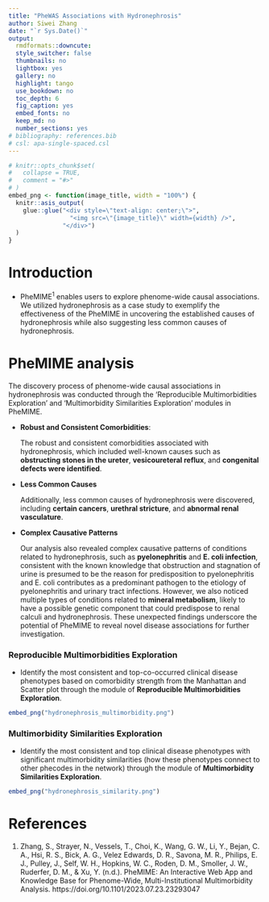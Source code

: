 ```yaml
---
title: "PheWAS Associations with Hydronephrosis"
author: Siwei Zhang
date: "`r Sys.Date()`"
output:
  rmdformats::downcute:
  style_switcher: false
  thumbnails: no
  lightbox: yes
  gallery: no
  highlight: tango
  use_bookdown: no
  toc_depth: 6
  fig_caption: yes
  embed_fonts: no
  keep_md: no
  number_sections: yes
# bibliography: references.bib
# csl: apa-single-spaced.csl
---
```


```r
# knitr::opts_chunk$set(
#   collapse = TRUE,
#   comment = "#>"
# )
embed_png <- function(image_title, width = "100%") {
  knitr::asis_output(
    glue::glue("<div style=\"text-align: center;\">",
                 "<img src=\"{image_title}\" width={width} />",
               "</div>")
  )
}
```

# Introduction

- PheMIME$^1$ enables users to explore phenome-wide causal associations. We utilized hydronephrosis as a case study to exemplify the effectiveness of the PheMIME in uncovering the established causes of hydronephrosis while also suggesting less common causes of hydronephrosis.


# PheMIME analysis

The discovery process of phenome-wide causal associations in hydronephrosis was conducted through the 'Reproducible Multimorbidities Exploration' and 'Multimorbidity Similarities Exploration' modules in PheMIME.

- **Robust and Consistent Comorbidities**:

  The robust and consistent comorbidities associated with hydronephrosis, which included well-known causes such as **obstructing stones in the ureter**, **vesicoureteral reflux**, and **congenital defects were identified**.

- **Less Common Causes** 

  Additionally, less common causes of hydronephrosis were discovered, including **certain cancers**, **urethral stricture**, and **abnormal renal vasculature**.

- **Complex Causative Patterns**

  Our analysis also revealed complex causative patterns of conditions related to hydronephrosis, such as **pyelonephritis** and **E. coli infection**, consistent with the known knowledge that obstruction and stagnation of urine is presumed to be the reason for predisposition to pyelonephritis and E. coli contributes as a predominant pathogen to the etiology of pyelonephritis and urinary tract infections. However, we also noticed multiple types of conditions related to **mineral metabolism**, likely to have a possible genetic component that could predispose to renal calculi and hydronephrosis. These unexpected findings underscore the potential of PheMIME to reveal novel disease associations for further investigation.

### Reproducible Multimorbidities Exploration

- Identify the most consistent and top-co-occurred clinical disease phenotypes based on comorbidity strength from the Manhattan and Scatter plot through the module of **Reproducible Multimorbidities Exploration**. 

```r
embed_png("hydronephrosis_multimorbidity.png")
```

### Multimorbidity Similarities Exploration

- Identify the most consistent and top clinical disease phenotypes with significant multimorbidity similarities (how these phenotypes connect to other phecodes in the network) through the module of **Multimorbidity Similarities Exploration**. 

```r
embed_png("hydronephrosis_similarity.png")
```

# References

1. Zhang, S., Strayer, N., Vessels, T., Choi, K., Wang, G. W., Li, Y., Bejan, C. A., Hsi, R. S., Bick, A. G., Velez Edwards, D. R., Savona, M. R., Philips, E. J., Pulley, J., Self, W. H., Hopkins, W. C., Roden, D. M., Smoller, J. W., Ruderfer, D. M., & Xu, Y. (n.d.). PheMIME: An Interactive Web App and Knowledge Base for Phenome-Wide, Multi-Institutional Multimorbidity Analysis. https://doi.org/10.1101/2023.07.23.23293047












